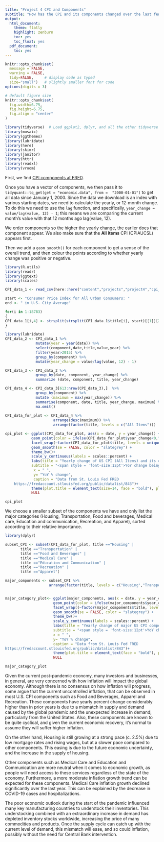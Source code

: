 ```yaml
---
title: "Project 4 CPI and Components"
subtitle: "How has the CPI and its components changed over the last few years?"
output:
  html_document:
    theme: flatly
    highlight: zenburn
    toc: yes
    toc_float: yes
  pdf_document:
    toc: yes
---
```



```r
knitr::opts_chunk$set(
  message = FALSE, 
  warning = FALSE, 
  tidy=FALSE,     # display code as typed
  size="small")   # slightly smaller font for code
options(digits = 3)

# default figure size
knitr::opts_chunk$set(
  fig.width=6.75, 
  fig.height=6.75,
  fig.align = "center"
)
```


```r
library(tidyverse)  # Load ggplot2, dplyr, and all the other tidyverse packages
library(mosaic)
library(ggthemes)
library(lubridate)
library(here)
library(skimr)
library(janitor)
library(httr)
library(readxl)
library(vroom)
```


First, we find [CPI components at  FRED](https://fredaccount.stlouisfed.org/public/datalist/843). 

Once you have a vector of components, we  then pass it to `tidyquant::tq_get(get = "economic.data", from =  "2000-01-01")` to get all data since January 1, 2000. Since the data we download is an index with various starting dates, we need to calculate the yearly, or 12-month change. To do this we need to use the `lag` function, and specifically, `year_change = value/lag(value, 12) - 1`; this means we are comparing the current month's value with that 12 months ago lag(value, 12).

We order components so the higher the yearly change, the earlier does that component appear. We also make sure that the **All Items** CPI (CPIAUCSL) appears first.

Then we add a `geom_smooth()` for each component to get a sense of the overall trend, and then colour the points according to whether yearly change was positive or negative. 

```r

library(R.utils)
library(readr)
library(ggtext)
library(scales)

CPI_data_1 <- read_csv(here::here("content","projects","project4","cpi_data.csv"))

start <- "Consumer Price Index for All Urban Consumers: "
end <- " in U.S. City Average"

for(i in 1:18783)
{
CPI_data_1[i,4] <- strsplit(strsplit(CPI_data_1$title[i], start)[[1]][2], end)[[1]][1]
}

library(lubridate)
CPI_data_2 <- CPI_data_1 %>% 
              mutate(year = year(date)) %>%
              select(component,date,title,value,year) %>%   
              filter(year>2015) %>% 
              group_by(component) %>% 
              mutate(year_change = value/lag(value, 12) - 1)

CPI_data_3 <- CPI_data_2 %>% 
              group_by(date, component, year_change) %>% 
              summarize (date, component, title, year_change)

CPI_data_4 <- CPI_data_3[613:nrow(CPI_data_3),]  %>% 
              group_by(component) %>%
              mutate (maximum = max(year_change)) %>% 
              summarise(component, date, title, year_change, maximum) %>% 
              na.omit()
  
CPI_data_for_plot <- CPI_data_4 %>% 
                      arrange(desc(maximum)) %>%
                      arrange(factor(title, levels = c("All Items")))

cpi_plot <- ggplot(CPI_data_for_plot, aes(x = date, y = year_change)) +
            geom_point(color = ifelse(CPI_data_for_plot$year_change<0,"steelblue1","orangered")) +
            facet_wrap(~factor(CPI_data_for_plot$title, levels = unique(CPI_data_for_plot$title)), ncol = 6, scales = "free")+
            geom_smooth(se = FALSE, color = "slategrey") +
            theme_bw()+
            scale_y_continuous(labels = scales::percent) +
            labs(title = "Yearly change of US CPI (All Items) and its components",
            subtitle = "<span style = 'font-size:12pt'>YoY change being <span style = 'color: orangered;'>positive</span> and <span style = 'color:       steelblue1;'>negative</span><br>Jan 2016 to Aug 2021",
             x = " ",
             y= "YoY % change",
             caption = "Data from St. Louis Fed FRED
    https://fredaccount.stlouisfed.org/public/datalist/843")+
            theme(plot.title = element_text(size=14, face = "bold"), plot.subtitle = element_markdown(size= 12), strip.text = element_text(size=10)) +
            NULL

cpi_plot

```

We choose a smaller subset of the components we have and only list the major categories (Housing, Transportation, Food and beverages, Medical care, Education and communication, Recreation, and Apparel), sorted according to their relative importance.

```r

library(dplyr)

subset_CPI <- subset(CPI_data_for_plot, title =="Housing" |
       title =="Transportation" |
       title =="Food and Beverages" |
       title =="Medical Care" |
       title =="Education and Communication" |
       title =="Recreation" |
       title =="Apparel") 

major_components <- subset_CPI %>% 
                    arrange(factor(title, levels = c("Housing","Transportation", "Food and Beverages", "Medical Care","Education and Communication","Recreation","Apparel")))


major_category_plot<- ggplot(major_components, aes(x = date, y = year_change)) +
                      geom_point(color = ifelse(major_components$year_change<0,"steelblue1","orangered")) +
                      facet_wrap((~factor(major_components$title, levels = unique(major_components$title))), scales = "free")+
                      geom_smooth(se = FALSE, color = "slategrey") +
                      theme_bw()+
                      scale_y_continuous(labels = scales::percent) +
                      labs(title = "Yearly change of major US CPI components",
                      subtitle = "<span style = 'font-size:12pt'>YoY change being <span style = 'color: orangered;'>positive</span> and <span style = 'color: steelblue1;'>negative</span><br>Jan 2016 to Aug 2021",
                      x = " ",
                      y= "YoY % change",
                      caption = "Data from St. Louis Fed FRED
https://fredaccount.stlouisfed.org/public/datalist/843")+
                      theme(plot.title = element_text(face = "bold"), plot.subtitle = element_markdown( ), strip.text = element_text(size=8.5)) +
                      NULL

major_category_plot

```



Given the current post-pandemic economy, many investors and businesses, in general, are very concerned with how inflation will impact the global economy. Although there is no consensus on how inflation will progress, some argue that the current uncontrolled inflation, that can be observed in most U.S. CPI components such as Food and Beverages, Apparel and Recreation. These components have yearly percent change considerably higher than in prior years is due to a mismatch in supply and demand caused by the global pandemic and the unexpected increase in demand, particularly from the United States. Also, these components are known to be quite cyclical, and given the current economic recovery, it’s normal to assume they will suffer higher inflation.

On the other hand, Housing is still growing at a strong pace (c. 2.5%) due to low mortgage rates and rising wages, but at a slower pace compared to other components. This easing is due to the future economic uncertainty, and the increase in the supply of housing.

Other components such as Medical Care and Education and Communication are more neutral when it comes to economic growth, as people will need access to these services regardless of the state of the economy. Furthermore, a more moderate inflation growth trend can be expected for these components. Medical Care inflation growth declined significantly over the last year. This can be explained by the decrease in COVID-19 cases and hospitalizations.

The poor economic outlook during the start of the pandemic influenced many key manufacturing countries to understock their inventories. This understocking combined with an extraordinary increase in demand has depleted inventory stocks worldwide, increasing the price of many commodities and products. Once the supply cycle can catch up with the current level of demand, this mismatch will ease, and so could inflation, possibly without the need for Central Bank intervention.


